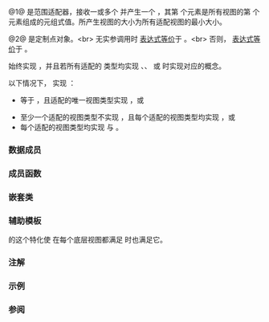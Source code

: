 {{cpp/ranges/view title|zip}}
{{cpp/ranges/zip_view/navbar}}
{{dcl begin}}
{{dcl header|ranges}}
{{dcl|num=1|since=c++23|
template&lt; ranges::input_range... Views &gt;
    requires (ranges::view&lt;Views&gt; &amp;&amp; ...) &amp;&amp; (sizeof...(Views) &gt; 0)
class zip_view
    : public ranges::view_interface&lt;zip_view&lt;Views...&gt;&gt;
}}
{{dcl|num=2|since=c++23|1=
namespace views {
    inline constexpr /* 未指明 */ zip = /* 未指明 */;
}
}}
{{dcl h|调用签名}}
{{dcl|since=c++23|
template&lt; ranges::viewable_range... Rs &gt;
    requires /* 见下文 */
constexpr ranges::view auto zip( Rs&amp;&amp;... rs );
}}
{{dcl end}}

@1@ {{tt|zip_view}} 是范围适配器，接收一或多个 {{lconcept|view}} 并产生一个 {{lconcept|view}}，其第 {{tti|i}} 个元素是所有视图的第 {{tti|i}} 个元素组成的元组式值。所产生视图的大小为所有适配视图的最小大小。

@2@ {{tt|views::zip}} 是定制点对象。&lt;br&gt;
无实参调用时 {{c|views::zip()}} [[cpp/language/expressions#表达式等价|表达式等价]]于 {{c|auto(views::empty&lt;std::tuple&lt;&gt;&gt;)}}。&lt;br&gt;
否则，{{c|views::zip(rs...)}} [[cpp/language/expressions#表达式等价|表达式等价]]于 {{c|ranges::zip_view&lt;views::all_t&lt;decltype((rs))&gt;...&gt;(rs...)}}。

{{tt|zip_view}} 始终实现 {{lconcept|input_range}}，并且若所有适配的 {{lconcept|view}} 类型均实现 {{lconcept|forward_range}}、{{lconcept|bidirectional_range}}、{{lconcept|random_access_range}} 或 {{lconcept|sized_range}} 时实现对应的概念。

以下情况下，{{tt|zip_view}} 实现 {{lconcept|common_range}}：
* {{c|sizeof...(Views)}} 等于 {{c|1}}，且适配的唯一视图类型实现 {{lconcept|common_range}}，或
* 至少一个适配的视图类型不实现 {{lconcept|bidirectional_range}}，且每个适配的视图类型均实现 {{lconcept|common_range}}，或
* 每个适配的视图类型均实现 {{lconcept|random_access_range}} 与 {{lconcept|sized_range}}。

{{cpp/ranges/cpo|views|zip}}

===数据成员===
{{dsc begin}}
{{dsc hitem|成员|说明}}
{{dsc expos mem obj|spec={{c/core|std::tuple&lt;Views...&gt;}}|views_|id=views|所有适配的视图对象}}
{{dsc end}}

===成员函数===
{{dsc begin}}
{{dsc inc|cpp/ranges/adaptor/dsc constructor|zip_view}}
{{dsc inc|cpp/ranges/adaptor/dsc begin|zip_view}}
{{dsc inc|cpp/ranges/adaptor/dsc end|zip_view}}
{{dsc inc|cpp/ranges/adaptor/dsc size|zip_view}}
{{cpp/ranges/view_interface/inherit|embedded=yes|size=yes|data=invalid}}
{{dsc end}}

==={{rl|deduction guides|推导指引}}===

===嵌套类===
{{dsc begin}}
{{dsc expos mem tclass|cpp/ranges/zip_view/iterator|迭代器类型}}
{{dsc expos mem tclass|cpp/ranges/zip_view/sentinel|当 {{tt|zip_view}} 不是 {{lconcept|common_range}} 时使用的哨位类型}}
{{dsc end}}

===辅助模板===
{{ddcl|since=c++23|1=
template&lt; class... Views &gt;
constexpr bool enable_borrowed_range&lt;ranges::zip_view&lt;Views...&gt;&gt; =
    (ranges::enable_borrowed_range&lt;Views&gt; &amp;&amp; ...);
}}
{{ltt|cpp/ranges/borrowed_range|ranges::enable_borrowed_range}} 的这个特化使 {{ttt|zip_view}} 在每个底层视图都满足 {{lconcept|borrowed_range}} 时也满足它。

===注解===
{{feature test macro|__cpp_lib_ranges_zip|std=C++23|value=202110L|{{c/core|ranges::zip_view}},&lt;br&gt;{{c/core|ranges::zip_transform_view}},&lt;br&gt;{{c/core|ranges::adjacent_view}},&lt;br&gt;{{c/core|ranges::adjacent_transform_view}}}}

===示例===
{{example
|code=
#include &lt;array&gt;
#include &lt;iostream&gt;
#include &lt;list&gt;
#include &lt;ranges&gt;
#include &lt;string&gt;
#include &lt;tuple&gt;
#include &lt;vector&gt;

void print(auto const rem, auto const&amp; range)
{
    for (std::cout &lt;&lt; rem; auto const&amp; elem : range)
        std::cout &lt;&lt; elem &lt;&lt; ' ';
    std::cout &lt;&lt; '\n';
}

int main()
{
    auto x = std::vector{1, 2, 3, 4};
    auto y = std::list&lt;std::string&gt;{"α", "β", "γ", "δ", "ε"};
    auto z = std::array{'A', 'B', 'C', 'D', 'E', 'F'};

    print("源视图:", "");
    print("x: ", x);
    print("y: ", y);
    print("z: ", z);

    print("\nzip(x,y,z):", "");

    for (std::tuple&lt;int&amp;, std::string&amp;, char&amp;&gt; elem : std::views::zip(x, y, z))
    {
        std::cout &lt;&lt; std::get&lt;0&gt;(elem) &lt;&lt; ' '
                  &lt;&lt; std::get&lt;1&gt;(elem) &lt;&lt; ' '
                  &lt;&lt; std::get&lt;2&gt;(elem) &lt;&lt; '\n';

        std::get&lt;char&amp;&gt;(elem) += ('a' - 'A'); // 修改 z 的元素
    }

    print("\n修改后, z: ", z);
}
|output=
源视图:
x: 1 2 3 4
y: α β γ δ ε
z: A B C D E F

zip(x,y,z):
1 α A
2 β B
3 γ C
4 δ D

修改后, z: a b c d E F
}}

===参阅===
{{dsc begin}}
{{dsc inc|cpp/ranges/dsc zip_transform_view}}
{{dsc inc|cpp/ranges/dsc elements_view}}
{{dsc end}}

{{langlinks|de|en|es|fr|it|ja|pt|ru}}